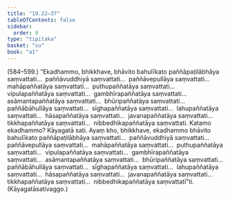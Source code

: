 ```yaml
---
title: "19.22–37"
tableOfContents: false
sidebar:
  order: 9
type: "tipitaka"
basket: "su"
book: "a1"
---
```



<DynamicBreadcrumb />

<Paragraph type="center" book="a1">
(584–599.)
</Paragraph>

<Paragraph number="467" book="a1">
“Ekadhammo, bhikkhave, bhāvito bahulīkato paññāpaṭilābhāya saṃvattati…  paññāvuddhiyā saṃvattati…  paññāvepullāya saṃvattati…  mahāpaññatāya saṃvattati…  puthupaññatāya saṃvattati…  vipulapaññatāya saṃvattati…  gambhīrapaññatāya saṃvattati…  asāmantapaññatāya saṃvattati…  bhūripaññatāya saṃvattati…  paññābāhullāya saṃvattati…  sīghapaññatāya saṃvattati…  lahupaññatāya saṃvattati…  hāsapaññatāya saṃvattati…  javanapaññatāya saṃvattati…  tikkhapaññatāya saṃvattati…  nibbedhikapaññatāya saṃvattati. Katamo ekadhammo? Kāyagatā sati. Ayaṃ kho, bhikkhave, ekadhammo bhāvito bahulīkato paññāpaṭilābhāya saṃvattati…  paññāvuddhiyā saṃvattati…  paññāvepullāya saṃvattati…  mahāpaññatāya saṃvattati…  puthupaññatāya saṃvattati…  vipulapaññatāya saṃvattati…  gambhīrapaññatāya saṃvattati…  asāmantapaññatāya saṃvattati…  bhūripaññatāya saṃvattati…  paññābāhullāya saṃvattati…  sīghapaññatāya saṃvattati…  lahupaññatāya saṃvattati…  hāsapaññatāya saṃvattati…  javanapaññatāya saṃvattati…  tikkhapaññatāya saṃvattati…  nibbedhikapaññatāya saṃvattatī”ti.

</Paragraph>

<Paragraph number="468" type="center" book="a1">
(Kāyagatāsativaggo.)
</Paragraph>